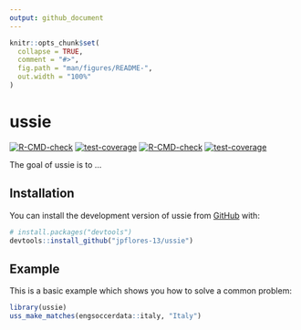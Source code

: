 ```yaml
---
output: github_document
---
```


<!-- README.md is generated from README.Rmd. Please edit that file -->

```r
knitr::opts_chunk$set(
  collapse = TRUE,
  comment = "#>",
  fig.path = "man/figures/README-",
  out.width = "100%"
)
```

# ussie

<!-- badges: start -->
[![R-CMD-check](https://github.com/jpflores-13/ussie/actions/workflows/R-CMD-check.yaml/badge.svg)](https://github.com/jpflores-13/ussie/actions/workflows/R-CMD-check.yaml)
[![test-coverage](https://github.com/jpflores-13/ussie/actions/workflows/test-coverage.yaml/badge.svg)](https://github.com/jpflores-13/ussie/actions/workflows/test-coverage.yaml)
[![R-CMD-check](https://github.com/jpflores-13/ussie2/actions/workflows/R-CMD-check.yaml/badge.svg)](https://github.com/jpflores-13/ussie2/actions/workflows/R-CMD-check.yaml)
[![test-coverage](https://github.com/jpflores-13/ussie2/actions/workflows/test-coverage.yaml/badge.svg)](https://github.com/jpflores-13/ussie2/actions/workflows/test-coverage.yaml)
<!-- badges: end -->

The goal of ussie is to ...

## Installation

You can install the development version of ussie from [GitHub](https://github.com/) with:

``` r
# install.packages("devtools")
devtools::install_github("jpflores-13/ussie")
```

## Example

This is a basic example which shows you how to solve a common problem:
```r
library(ussie)
uss_make_matches(engsoccerdata::italy, "Italy")
```
